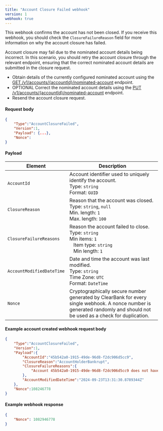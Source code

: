 ```yaml
---
title: "Account Closure Failed webhook"
version: 1
webhook: true
---
```


This webhook confirms the account has not been closed. If you receive this webhook, you should check the `ClosureFailureReason` field for more information on why the account closure has failed.

Account closure may fail due to the nominated account details being incorrect. In this scenario, you should retry the account closure through the relevant endpoint, ensuring that the correct nominated account details are submitted in the closure request.

- Obtain details of the currently configured nominated account using the [GET /v1/accounts/{accountId}/nominated-account](#get-a-nominated-account) endpoint.
- OPTIONAL Correct the nominated account details using the [PUT /v1/accounts/{accountId}/nominated-account](#set-a-nominated-account) endpoint.
- Resend the account closure request.

#### Request body

```json
{
    "Type":"AccountClosureFailed",
    "Version":1,
    "Payload": {...},
    "Nonce":
}
```


#### Payload
| Element                   | Description  |
|---------------------------|--------------|
| `AccountId`               | Account identifier used to uniquely identify the  account. <br /> Type: `string` <br /> Format: `GUID` |
| `ClosureReason`           | Reason that the account was closed. <br /> Type: `string`, `null`<br />Min. length: `1`<br /> Max. length: `100`  |
| `ClosureFailureReasons`    | Reason the account failed to close. <br />Type: `string`<br />Min items: `1`<br /> &nbsp;&nbsp;&nbsp;Item type: `string`<br />&nbsp;&nbsp;&nbsp;Min length: `1`<br />|
| `AccountModifiedDateTime` | Date and time the account was last modified.<br /> Type: `string` <br /> Time Zone: `UTC` <br /> Format: `DateTime` |
| `Nonce`                   | Cryptographically secure number generated by ClearBank for every single webhook. A nonce number is generated randomly and should not be used as a check for duplication.|

#### Example account created webhook request body

```json
{
    "Type":"AccountClosureFailed",
    "Version":1,
    "Payload":{
        "AccountId":"45b542a0-1915-49de-96d8-f2dc906d5cc9",
        "ClosureReason":"AccountHolderBankrupt",
        "ClosureFailureReasons":{
            "Account 45b542a0-1915-49de-96d8-f2dc906d5cc9 does not have a nominated account set"
        },
        "AccountModifiedDateTime":"2024-09-23T13:31:30.8789344Z"
    },
    "Nonce":108246778
}
```

#### Example webhook response

```json
{
    "Nonce": 1082946778
}
```

